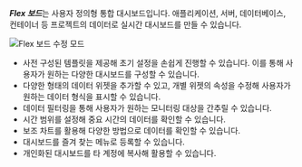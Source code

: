 ***Flex 보드***는 사용자 정의형 통합 대시보드입니다. 애플리케이션, 서버, 데이터베이스, 컨테이너 등 프로젝트의 데이터로 실시간 대시보드를 만들 수 있습니다.

![Flex 보드 수정 모드](/img/flex-board-mod.png)

* 사전 구성된 템플릿을 제공해 초기 설정을 손쉽게 진행할 수 있습니다. 이를 통해 사용자가 원하는 다양한 대시보드를 구성할 수 있습니다.
* 다양한 형태의 데이터 위젯을 추가할 수 있고, 개별 위젯의 속성을 수정해 사용자가 원하는 데이터 형식을 표시할 수 있습니다.
* 데이터 필터링을 통해 사용자가 원하는 모니터링 대상을 간추릴 수 있습니다.
* 시간 범위를 설정해 중요 시간의 데이터를 확인할 수 있습니다.
* 보조 차트를 활용해 다양한 방법으로 데이터를 확인할 수 있습니다.
* 대시보드를 즐겨 찾는 메뉴로 등록할 수 있습니다.
* 개인화된 대시보드를 타 계정에 복사해 활용할 수 있습니다.